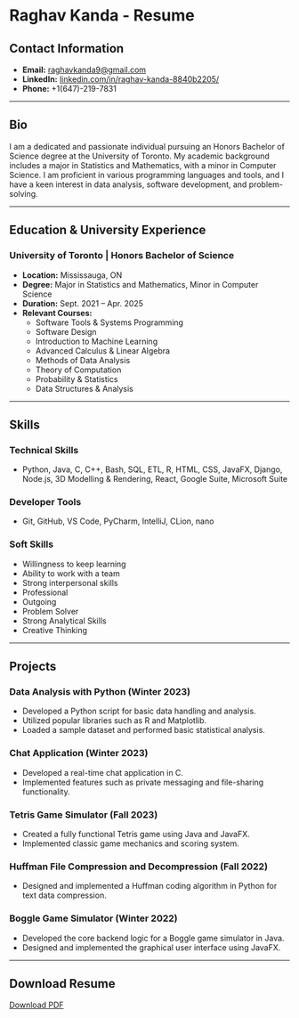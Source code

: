 # Raghav Kanda - Resume

## Contact Information

-   **Email:** [raghavkanda9\@gmail.com](mailto:raghavkanda9@gmail.com)
-   **LinkedIn:** [linkedin.com/in/raghav-kanda-8840b2205/](https://www.linkedin.com/in/raghav-kanda-8840b2205/)
-   **Phone:** +1(647)-219-7831

------------------------------------------------------------------------

## Bio

I am a dedicated and passionate individual pursuing an Honors Bachelor of Science degree at the University of Toronto. My academic background includes a major in Statistics and Mathematics, with a minor in Computer Science. I am proficient in various programming languages and tools, and I have a keen interest in data analysis, software development, and problem-solving.

------------------------------------------------------------------------

## Education & University Experience

### University of Toronto \| Honors Bachelor of Science

-   **Location:** Mississauga, ON
-   **Degree:** Major in Statistics and Mathematics, Minor in Computer Science
-   **Duration:** Sept. 2021 -- Apr. 2025
-   **Relevant Courses:**
    -   Software Tools & Systems Programming
    -   Software Design
    -   Introduction to Machine Learning
    -   Advanced Calculus & Linear Algebra
    -   Methods of Data Analysis
    -   Theory of Computation
    -   Probability & Statistics
    -   Data Structures & Analysis

------------------------------------------------------------------------

## Skills

### Technical Skills

-   Python, Java, C, C++, Bash, SQL, ETL, R, HTML, CSS, JavaFX, Django, Node.js, 3D Modelling & Rendering, React, Google Suite, Microsoft Suite

### Developer Tools

-   Git, GitHub, VS Code, PyCharm, IntelliJ, CLion, nano

### Soft Skills

-   Willingness to keep learning
-   Ability to work with a team
-   Strong interpersonal skills
-   Professional
-   Outgoing
-   Problem Solver
-   Strong Analytical Skills
-   Creative Thinking

------------------------------------------------------------------------

## Projects

### Data Analysis with Python (Winter 2023)

-   Developed a Python script for basic data handling and analysis.
-   Utilized popular libraries such as R and Matplotlib.
-   Loaded a sample dataset and performed basic statistical analysis.

### Chat Application (Winter 2023)

-   Developed a real-time chat application in C.
-   Implemented features such as private messaging and file-sharing functionality.

### Tetris Game Simulator (Fall 2023)

-   Created a fully functional Tetris game using Java and JavaFX.
-   Implemented classic game mechanics and scoring system.

### Huffman File Compression and Decompression (Fall 2022)

-   Designed and implemented a Huffman coding algorithm in Python for text data compression.

### Boggle Game Simulator (Winter 2022)

-   Developed the core backend logic for a Boggle game simulator in Java.
-   Designed and implemented the graphical user interface using JavaFX.

------------------------------------------------------------------------

## Download Resume

[Download PDF](Rav_resume.pdf)
